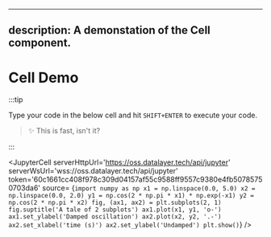 <!--
  ~ Copyright (c) 2022-2023 Datalayer Inc. All rights reserved.
  ~
  ~ MIT License
-->

---
description: A demonstation of the Cell component.
---

# Cell Demo


:::tip

Type your code in the below cell and hit `SHIFT+ENTER` to execute your  code.

> ✨ This is fast, isn't it?

:::

<JupyterCell
  serverHttpUrl='https://oss.datalayer.tech/api/jupyter'
  serverWsUrl='wss://oss.datalayer.tech/api/jupyter'
  token='60c1661cc408f978c309d04157af55c9588ff9557c9380e4fb50785750703da6'
  source= {`import numpy as np
x1 = np.linspace(0.0, 5.0)
x2 = np.linspace(0.0, 2.0)
y1 = np.cos(2 * np.pi * x1) * np.exp(-x1)
y2 = np.cos(2 * np.pi * x2)
fig, (ax1, ax2) = plt.subplots(2, 1)
fig.suptitle('A tale of 2 subplots')
ax1.plot(x1, y1, 'o-')
ax1.set_ylabel('Damped oscillation')
ax2.plot(x2, y2, '.-')
ax2.set_xlabel('time (s)')
ax2.set_ylabel('Undamped')
plt.show()`}
/>
